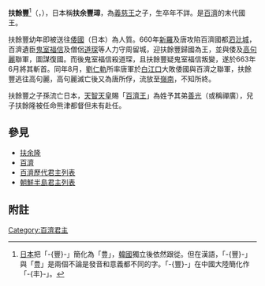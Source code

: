 {{Infobox Korean name|hangul=부여풍|hanja=扶餘豊|rr=Buyeo Pung|mr=Puyŏ P'ung}}

'''扶餘豐'''<ref>[[日本|日本]]把「-{豐}-」簡化為「豊」，[[韓國|韓國]]獨立後依然跟從。但在漢語，「-{豐}-」與「豊」是兩個不論是發音和意義都不同的字。「-{豐}-」在中國大陸簡化作「-{丰}-」。</ref>（{{lang-ko|부여풍}}，{{bd|？||？||catIdx=Buyeo, Pung}}），日本稱'''扶余豐璋'''，為[[義慈王|義慈王]]之子，生卒年不詳。是[[百濟|百濟]]的末代國王。

扶餘豐幼年即被送往[[倭|倭國]]（日本）為人質。660年[[新羅|新羅]]及唐攻陷百濟國都[[泗沘|泗沘城]]，百濟遺臣[[鬼室福信|鬼室福信]]及僧侶[[道琛|道琛]]等人力守周留城，迎扶餘豐歸國為王，並與倭及[[高句麗|高句麗]]聯軍，圖謀復國。而後鬼室福信殺道琛，且扶餘豐疑鬼室福信叛變，遂於663年6月將其斬首。同年8月，[[劉仁軌|劉仁軌]]所率唐軍於[[白江口之战|白江口]]大敗倭國與百濟之聯軍，扶餘豐逃往高句麗，高句麗滅亡後又為唐所俘，流放至[[嶺南|嶺南]]，不知所終。

扶餘豐之子孫流亡日本，[[天智天皇|天智天皇]]賜「[[百濟王|百濟王]]」為姓予其弟[[百濟王善光|善光]]（或稱禪廣），兒子扶餘隆被任命熊津都督但未有赴任。

==參見==
* [[扶余隆|扶余隆]]
* [[百濟|百濟]]
* [[百濟歷代君主列表|百濟歷代君主列表]]
* [[朝鮮半島君主列表|朝鮮半島君主列表]]

== 附註 ==
<references />
{{start box}}
{{s-before|[[義慈王|義慈王]]}}
{{s-title|[[百濟|百濟]]國王|660年－663年}}
{{s-after|[[扶餘隆|扶餘隆]]|唐朝所立，未歸藩}}
{{end box}}
{{百济君主}}

{{DEFAULTSORT:Buyeo, Pung}}
[[Category:百濟君主|Category:百濟君主]]